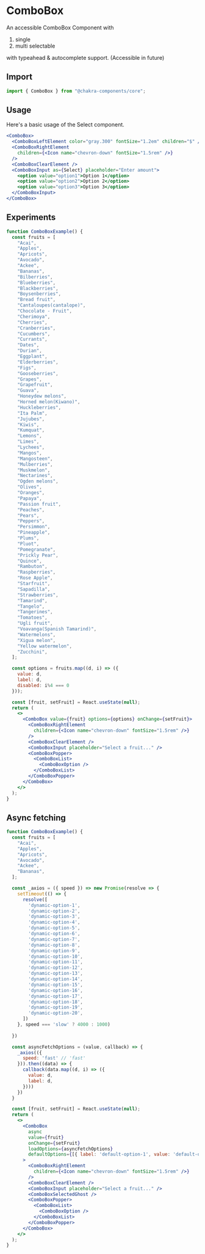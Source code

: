 # ComboBox

An accessible ComboBox Component with

1. single
2. multi selectable

with typeahead & autocomplete support. (Accessible in future)

## Import

```js
import { ComboBox } from "@chakra-components/core";
```

## Usage

Here's a basic usage of the Select component.

```jsx
<ComboBox>
  <ComboBoxLeftElement color="gray.300" fontSize="1.2em" children="$" />
  <ComboBoxRightElement
    children={<Icon name="chevron-down" fontSize="1.5rem" />}
  />
  <ComboBoxClearElement />
  <ComboBoxInput as={Select} placeholder="Enter amount">
    <option value="option1">Option 1</option>
    <option value="option2">Option 2</option>
    <option value="option3">Option 3</option>
  </ComboBoxInput>
</ComboBox>
```

## Experiments

```jsx
function ComboBoxExample() {
  const fruits = [
    "Acai",
    "Apples",
    "Apricots",
    "Avocado",
    "Ackee",
    "Bananas",
    "Bilberries",
    "Blueberries",
    "Blackberries",
    "Boysenberries",
    "Bread fruit",
    "Cantaloupes(cantalope)",
    "Chocolate - Fruit",
    "Cherimoya",
    "Cherries",
    "Cranberries",
    "Cucumbers",
    "Currants",
    "Dates",
    "Durian",
    "Eggplant",
    "Elderberries",
    "Figs",
    "Gooseberries",
    "Grapes",
    "Grapefruit",
    "Guava",
    "Honeydew melons",
    "Horned melon(Kiwano)",
    "Huckleberries",
    "Ita Palm",
    "Jujubes",
    "Kiwis",
    "Kumquat",
    "Lemons",
    "Limes",
    "Lychees",
    "Mangos",
    "Mangosteen",
    "Mulberries",
    "Muskmelon",
    "Nectarines",
    "Ogden melons",
    "Olives",
    "Oranges",
    "Papaya",
    "Passion fruit",
    "Peaches",
    "Pears",
    "Peppers",
    "Persimmon",
    "Pineapple",
    "Plums",
    "Pluot",
    "Pomegranate",
    "Prickly Pear",
    "Quince",
    "Rambuton",
    "Raspberries",
    "Rose Apple",
    "Starfruit",
    "Sapadilla",
    "Strawberries",
    "Tamarind",
    "Tangelo",
    "Tangerines",
    "Tomatoes",
    "Ugli fruit",
    "Voavanga(Spanish Tamarind)",
    "Watermelons",
    "Xigua melon",
    "Yellow watermelon",
    "Zucchini",
  ];

  const options = fruits.map((d, i) => ({
    value: d,
    label: d,
    disabled: i%4 === 0
  }));

  const [fruit, setFruit] = React.useState(null);
  return (
    <>
      <ComboBox value={fruit} options={options} onChange={setFruit}>
        <ComboBoxRightElement
          children={<Icon name="chevron-down" fontSize="1.5rem" />}
        />
        <ComboBoxClearElement />
        <ComboBoxInput placeholder="Select a fruit..." />
        <ComboBoxPopper>
          <ComboBoxList>
            <ComboBoxOption />
          </ComboBoxList>
        </ComboBoxPopper>
      </ComboBox>
    </>
  );
}
```

## Async fetching

```jsx
function ComboBoxExample() {
  const fruits = [
    "Acai",
    "Apples",
    "Apricots",
    "Avocado",
    "Ackee",
    "Bananas",
  ];

  const _axios = ({ speed }) => new Promise(resolve => {
    setTimeout(() => {
      resolve([
        'dynamic-option-1', 
        'dynamic-option-2', 
        'dynamic-option-3', 
        'dynamic-option-4', 
        'dynamic-option-5',
        'dynamic-option-6', 
        'dynamic-option-7', 
        'dynamic-option-8', 
        'dynamic-option-9', 
        'dynamic-option-10',
        'dynamic-option-11', 
        'dynamic-option-12', 
        'dynamic-option-13', 
        'dynamic-option-14', 
        'dynamic-option-15',
        'dynamic-option-16', 
        'dynamic-option-17', 
        'dynamic-option-18', 
        'dynamic-option-19', 
        'dynamic-option-20',
      ])
    }, speed === 'slow' ? 4000 : 1000)
    
  })

  const asyncFetchOptions = (value, callback) => {
    _axios(({
      speed: 'fast' // 'fast' 
    })).then((data) => {
      callback(data.map((d, i) => ({
        value: d,
        label: d,
      })))
    })
  }

  const [fruit, setFruit] = React.useState(null);
  return (
    <>
      <ComboBox
        async
        value={fruit}
        onChange={setFruit}
        loadOptions={asyncFetchOptions}
        defaultOptions={[{ label: 'default-option-1', value: 'default-option-1' }, { label: 'default-option-2', value: 'default-option-2' }, { label: 'default-option-3', value: 'default-option-3' }]}
      >
        <ComboBoxRightElement
          children={<Icon name="chevron-down" fontSize="1.5rem" />}
        />
        <ComboBoxClearElement />
        <ComboBoxInput placeholder="Select a fruit..." />
        <ComboBoxSelectedGhost />
        <ComboBoxPopper>
          <ComboBoxList>
            <ComboBoxOption />
          </ComboBoxList>
        </ComboBoxPopper>
      </ComboBox>
    </>
  );
}
```
